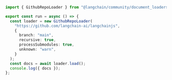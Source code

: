 ```typescript
import { GithubRepoLoader } from "@langchain/community/document_loaders/web/github";

export const run = async () => {
  const loader = new GithubRepoLoader(
    "https://github.com/langchain-ai/langchainjs",
    {
      branch: "main",
      recursive: true,
      processSubmodules: true,
      unknown: "warn",
    }
  );
  const docs = await loader.load();
  console.log({ docs });
};
```
